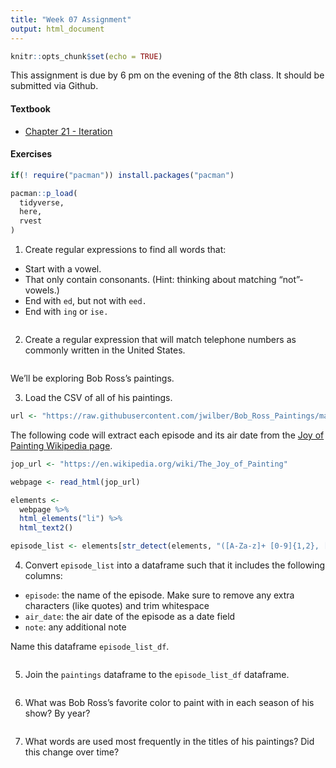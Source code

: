 ```yaml
---
title: "Week 07 Assignment"
output: html_document
---
```


```r
knitr::opts_chunk$set(echo = TRUE)
```

This assignment is due by 6 pm on the evening of the 8th class. It should be submitted via Github.

#### Textbook
-   [Chapter 21 - Iteration](https://r4ds.had.co.nz/iteration.html)

#### Exercises

```r
if(! require("pacman")) install.packages("pacman")

pacman::p_load(
  tidyverse,
  here,
  rvest
)
```

1. Create regular expressions to find all words that:

- Start with a vowel.
- That only contain consonants. (Hint: thinking about matching “not”-vowels.)
- End with `ed`, but not with `eed.`
- End with `ing` or `ise.`

```r

```


2. Create a regular expression that will match telephone numbers as commonly written in the United States.

```r

```

We'll be exploring Bob Ross's paintings.

3. Load the CSV of all of his paintings.

```r
url <- "https://raw.githubusercontent.com/jwilber/Bob_Ross_Paintings/master/data/bob_ross_paintings.csv"


```

The following code will extract each episode and its air date from the [Joy of Painting Wikipedia page](https://en.wikipedia.org/wiki/The_Joy_of_Painting).

```r
jop_url <- "https://en.wikipedia.org/wiki/The_Joy_of_Painting"

webpage <- read_html(jop_url)

elements <- 
  webpage %>% 
  html_elements("li") %>% 
  html_text2() 

episode_list <- elements[str_detect(elements, "([A-Za-z]+ [0-9]{1,2}, [0-9]{4})")]
```

4. Convert `episode_list` into a dataframe such that it includes the following columns:

- `episode`: the name of the episode. Make sure to remove any extra characters (like quotes) and trim whitespace
- `air_date`: the air date of the episode as a date field
- `note`: any additional note

Name this dataframe `episode_list_df`.

```r

```

5. Join the `paintings` dataframe to the `episode_list_df` dataframe.

```r

```

6. What was Bob Ross's favorite color to paint with in each season of his show? By year?

```r

```

7. What words are used most frequently in the titles of his paintings? Did this change over time?

```r

```

